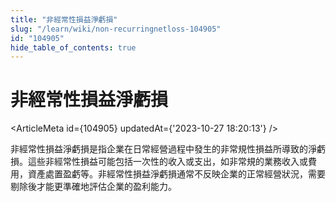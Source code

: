 ```yaml
---
title: "非經常性損益淨虧損"
slug: "/learn/wiki/non-recurringnetloss-104905"
id: "104905"
hide_table_of_contents: true
---
```



# 非經常性損益淨虧損

<ArticleMeta id={104905} updatedAt={'2023-10-27 18:20:13'} />
<div className='border-solid border-b border-t-0 my-4 border-[var(--ifm-color-gray-300)]' />

非經常性損益淨虧損是指企業在日常經營過程中發生的非常規性損益所導致的淨虧損。這些非經常性損益可能包括一次性的收入或支出，如非常規的業務收入或費用，資產處置盈虧等。非經常性損益淨虧損通常不反映企業的正常經營狀況，需要剔除後才能更準確地評估企業的盈利能力。
